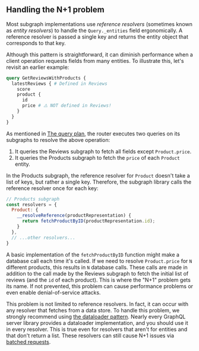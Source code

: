 ## Handling the N+1 problem

Most subgraph implementations use _reference resolvers_ (sometimes known as _entity resolvers_) to handle the `Query._entities` field ergonomically. A reference resolver is passed a single key and returns the entity object that corresponds to that key.

Although this pattern is straightforward, it can diminish performance when a client operation requests fields from many entities. To illustrate this, let's revisit an earlier example:

```graphql {6}
query GetReviewsWithProducts {
  latestReviews { # Defined in Reviews
    score
    product {
      id
      price # ⚠️ NOT defined in Reviews!
    }
  }
}
```

As mentioned in [The query plan](./entities#the-query-plan), the router executes two queries on its subgraphs to resolve the above operation:

1. It queries the Reviews subgraph to fetch all fields except `Product.price`.
2. It queries the Products subgraph to fetch the `price` of each `Product` entity.

In the Products subgraph, the reference resolver for `Product` doesn't take a list of keys, but rather a single key. Therefore, the subgraph library calls the reference resolver once for each key:

```js {4-6} title="resolvers.js"
// Products subgraph
const resolvers = {
  Product: {
    __resolveReference(productRepresentation) {
      return fetchProductByID(productRepresentation.id);
    }
  },
  // ...other resolvers...
}
```

A basic implementation of the `fetchProductByID` function might make a database call each time it's called. If we need to resolve `Product.price` for `N` different products, this results in `N` database calls. These calls are made in addition to the call made by the Reviews subgraph to fetch the initial list of reviews (and the `id` of each product). This is where the "N+1" problem gets its name. If not prevented, this problem can cause performance problems or even enable denial-of-service attacks.

This problem is not limited to reference resolvers. In fact, it can occur with any resolver that fetches from a data store. To handle this problem, we strongly recommend using [the dataloader pattern](https://github.com/graphql/dataloader). Nearly every GraphQL server library provides a dataloader implementation, and you should use it in every resolver. This is true even for resolvers that aren't for entities and that don't return a list. These resolvers can still cause N+1 issues via [batched requests](/technotes/TN0021-graph-security/#batched-requests).
